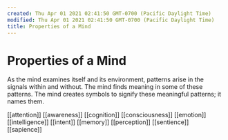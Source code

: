 ```yaml
---
created: Thu Apr 01 2021 02:41:50 GMT-0700 (Pacific Daylight Time)
modified: Thu Apr 01 2021 02:41:50 GMT-0700 (Pacific Daylight Time)
title: Properties of a Mind
---
```


# Properties of a Mind

As the mind examines itself and its environment, patterns arise in the signals within and without. The mind finds meaning in some of these patterns. The mind creates symbols to signify these meaningful patterns; it names them.

[[attention]]
[[awareness]]
[[cognition]]
[[consciousness]]
[[emotion]]
[[intelligence]]
[[intent]]
[[memory]]
[[perception]]
[[sentience]]
[[sapience]]
